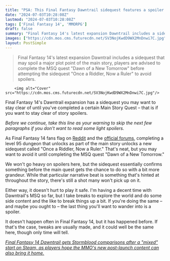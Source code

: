 ```yaml
---
title: "PSA: This Final Fantasy Dawntrail sidequest features a spoiler for the MMO expansion's main story"
date: "2024-07-03T10:28:08Z"
lastmod: "2024-07-03T10:28:08Z"
tags: ['Final Fantasy 14', 'MMORPG']
draft: false
summary: "Final Fantasy 14's latest expansion Dawntrail includes a sidequest that may spoil a major plot point of the main story, players are advised to complete the MSQ quest 'Dawn of a New Tomorrow' before attempting the sidequest 'Once a Riddler, Now a Ruler' to avoid spoilers."
images: ["https://cdn.mos.cms.futurecdn.net/SV3NojKwdD9WX2MnDnwi7C.jpg"]
layout: PostSimple
---
```

> Final Fantasy 14's latest expansion Dawntrail includes a sidequest that may spoil a major plot point of the main story, players are advised to complete the MSQ quest "Dawn of a New Tomorrow" before attempting the sidequest "Once a Riddler, Now a Ruler" to avoid spoilers.


        <img alt="Cover" src="https://cdn.mos.cms.futurecdn.net/SV3NojKwdD9WX2MnDnwi7C.jpg"/>
        
Final Fantasy 14's Dawntrail expansion has a sidequest you may want to stay clear of until you've completed a certain Main Story Quest – that is if you want to stay clear of story spoilers.

*Before we continue, take this line as your warning to skip the next few paragraphs if you don't want to read some light spoilers.*

As Final Fantasy 14 fans flag on [Reddit](https://www.reddit.com/r/ffxiv/comments/1dtu4ly/lvl_95_msq_warning_sidequest_can_ruin_story/?utm_source=share&utm_medium=web3x&utm_name=web3xcss&utm_term=1&utm_content=share_button) and the [official forums](https://forum.square-enix.com/ffxiv/threads/503004-Once-a-Riddler-Now-a-Ruler-Quest-Spoils-MSQ), completing a level 95 dungeon that unlocks as part of the main story unlocks a new sidequest called "Once a Riddler, Now a Ruler." That's neat, but you may want to avoid it until completing the MSQ quest "Dawn of a New Tomorrow."

We won't go heavy on spoilers here, but the sidequest essentially confirms something before the main quest gets the chance to do so with a bit more grandeur. While that particular narrative beat is something that's hinted at throughout the story, there's still a shot many won't pick up on it.

Either way, it doesn't hurt to play it safe. I'm having a decent time with Dawntrail's MSQ so far, but I take breaks to explore the world and do some side content and the like to break things up a bit. If you're doing the same – and maybe you ought to – the last thing you'll want to wander into is a spoiler.

It doesn't happen often in Final Fantasy 14, but it has happened before. If that's the case, tweaks are usually made, and it could well be the same here, though only time will tell.

[<em>Final Fantasy 14 Dawntrail gets Stormblood comparisons after a "mixed" start on Steam, as players hope the MMO's new post-launch content can also bring it home.</em>](https://www.gamesradar.com/games/final-fantasy/final-fantasy-14-dawntrail-gets-stormblood-comparisons-after-a-mixed-start-on-steam-as-players-hope-the-mmos-new-post-launch-content-can-also-bring-it-home/)
        